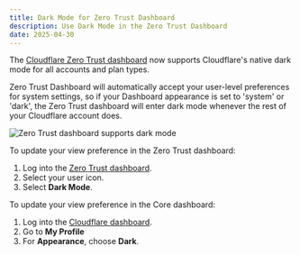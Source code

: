 ```yaml
---
title: Dark Mode for Zero Trust Dashboard
description: Use Dark Mode in the Zero Trust Dashboard
date: 2025-04-30
---
```



The [Cloudflare Zero Trust dashboard](https://one.dash.cloudflare.com/) now supports Cloudflare's native dark mode for all accounts and plan types.

Zero Trust Dashboard will automatically accept your user-level preferences for system settings, so if your Dashboard appearance is set to 'system' or 'dark', the Zero Trust dashboard will enter dark mode whenever the rest of your Cloudflare account does.

![Zero Trust dashboard supports dark mode](~/assets/images/changelog/cloudflare-one/dark-mode.png)

<Tabs> <TabItem label="Zero Trust Dashboard">

To update your view preference in the Zero Trust dashboard:

1. Log into the [Zero Trust dashboard](https://one.dash.cloudflare.com/).
2. Select your user icon.
3. Select **Dark Mode**.

</TabItem> <TabItem label="Core Dashboard">

To update your view preference in the Core dashboard:

1. Log into the [Cloudflare dashboard](https://dash.cloudflare.com).
2. Go to **My Profile**
3. For **Appearance**, choose **Dark**.

</TabItem> </Tabs>
